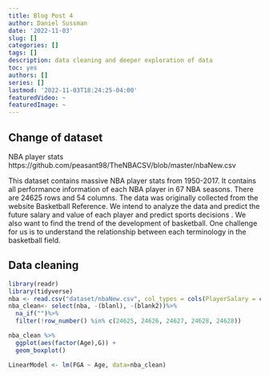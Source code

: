 ```yaml
---
title: Blog Post 4
author: Daniel Sussman
date: '2022-11-03'
slug: []
categories: []
tags: []
description: data cleaning and deeper exploration of data
toc: yes
authors: []
series: []
lastmod: '2022-11-03T18:24:25-04:00'
featuredVideo: ~
featuredImage: ~
---
```


## Change of dataset
NBA player stats 
https://github.com/peasant98/TheNBACSV/blob/master/nbaNew.csv

This dataset contains massive NBA player stats from 1950-2017. It contains all performance information of each NBA player in 67 NBA seasons. There are 24625 rows and 54 columns. The data was originally collected from the website Basketball Reference. We intend to analyze the data and predict the future salary and value of each player and predict sports decisions . We also want to find the trend of the development of basketball. One challenge for us is to understand the relationship between each terminology in the basketball field.

## Data cleaning
```r

library(readr)
library(tidyverse)
nba <- read.csv("dataset/nbaNew.csv", col_types = cols(PlayerSalary = col_number()))
nba_clean<- select(nba, -(blanl), -(blank2))%>%
  na_if("")%>%
  filter(!row_number() %in% c(24625, 24626, 24627, 24628, 24628))

```

```r
nba_clean %>%
  ggplot(aes(factor(Age),G)) +
  geom_boxplot()
```
```r
LinearModel <- lm(FGA ~ Age, data=nba_clean)

```

